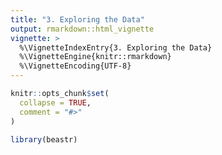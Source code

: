 ```yaml
---
title: "3. Exploring the Data"
output: rmarkdown::html_vignette
vignette: >
  %\VignetteIndexEntry{3. Exploring the Data}
  %\VignetteEngine{knitr::rmarkdown}
  %\VignetteEncoding{UTF-8}
---
```


```r
knitr::opts_chunk$set(
  collapse = TRUE,
  comment = "#>"
)
```

```r
library(beastr)
```

